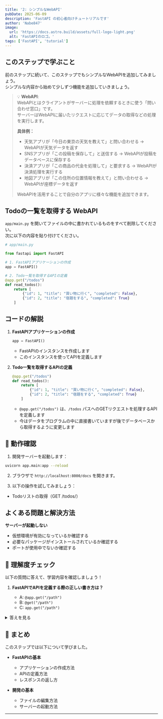 ```yaml
---
title: '2: シンプルなWebAPI'
pubDate: 2025-06-09
description: 'FastAPI の初心者向けチュートリアルです'
author: 'Nabe847'
image:
  url: 'https://docs.astro.build/assets/full-logo-light.png'
  alt: 'FastAPIのロゴ。'
tags: ['FastAPI', 'tutorial']
---
```


## このステップで学ぶこと

前のステップに続いて、このステップでもシンプルなWebAPIを追加してみましょう。  
シンプルな内容から始めて少しずつ機能を追加していきましょう。

> 💡 **WebAPI**:  
> WebAPIとはクライアントがサーバーに処理を依頼するときに使う「問い合わせ窓口」です。  
> サーバーはWebAPIに届いたリクエストに応じてデータの取得などの処理を実行します。
> 
> **具体例：**
> - 天気アプリが「今日の東京の天気を教えて」と問い合わせる → WebAPIが天気データを返す
> - SNSアプリが「この投稿を保存して」と送信する → WebAPIが投稿をデータベースに保存する
> - 決済アプリが「この商品の代金を処理して」と要求する → WebAPIが決済処理を実行する
> - 地図アプリが「この住所の位置情報を教えて」と問い合わせる → WebAPIが座標データを返す
> 
> WebAPIを活用することで自分のアプリに様々な機能を追加できます。  
> 

## Todoの一覧を取得する WebAPI

`app/main.py` を開いてファイルの中に書かれているものをすべて削除してください。  
次に以下の内容を貼り付けてください。

```python
# app/main.py

from fastapi import FastAPI

# 1. FastAPIアプリケーションの作成
app = FastAPI()

# 2. Todo一覧を取得するAPIの定義
@app.get("/todos")
def read_todos():
    return [
        {"id": 1, "title": "買い物に行く", "completed": False},
        {"id": 2, "title": "宿題をする", "completed": True}
    ]
```

## コードの解説

1. **FastAPIアプリケーションの作成**

   ```python
   app = FastAPI()
   ```

   - FastAPIのインスタンスを作成します
   - このインスタンスを使ってAPIを定義します

2. **Todo一覧を取得するAPIの定義**

   ```python
   @app.get("/todos")
   def read_todos():
       return [
           {"id": 1, "title": "買い物に行く", "completed": False},
           {"id": 2, "title": "宿題をする", "completed": True}
       ]
   ```

   - `@app.get("/todos")` は、`/todos` パスへのGETリクエストを処理するAPIを定義します
   - 今はデータをプログラムの中に直接書いていますが後でデータベースから取得するように変更します

## 🚀 動作確認

1. 開発サーバーを起動します：

```bash
uvicorn app.main:app --reload
```

2. ブラウザで `http://localhost:8000/docs` を開きます。

3. 以下の操作を試してみましょう：

- Todoリストの取得（GET /todos/）

## よくある問題と解決方法

**サーバーが起動しない**

- 仮想環境が有効になっているか確認する
- 必要なパッケージがインストールされているか確認する
- ポートが使用中でないか確認する

## 🎯 理解度チェック

以下の質問に答えて、学習内容を確認しましょう！

1. **FastAPIでAPIを定義する際の正しい書き方は？**

   - A: `@app.get("/path")`
   - B: `@get("/path")`
   - C: `app.get("/path")`

<details>
<summary>答えを見る</summary>

   **答え: A: `@app.get("/path")`**

   - FastAPIでは、デコレータ（`@`で始まる記法）を使ってAPIを定義します
   - `app`はFastAPIのインスタンスで、`get`はHTTPメソッドを指定します
   - 参考: [FastAPI公式ドキュメント](https://fastapi.tiangolo.com/tutorial/first-steps/)
</details>

## 📝 まとめ

このステップでは以下について学びました。

- **FastAPIの基本**

  - アプリケーションの作成方法
  - APIの定義方法
  - レスポンスの返し方

- **開発の基本**

  - ファイルの編集方法
  - サーバーの起動方法

--- 